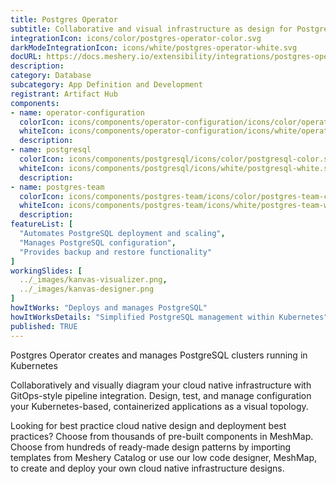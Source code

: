 ```yaml
---
title: Postgres Operator
subtitle: Collaborative and visual infrastructure as design for Postgres Operator
integrationIcon: icons/color/postgres-operator-color.svg
darkModeIntegrationIcon: icons/white/postgres-operator-white.svg
docURL: https://docs.meshery.io/extensibility/integrations/postgres-operator
description: 
category: Database
subcategory: App Definition and Development
registrant: Artifact Hub
components: 
- name: operator-configuration
  colorIcon: icons/components/operator-configuration/icons/color/operator-configuration-color.svg
  whiteIcon: icons/components/operator-configuration/icons/white/operator-configuration-white.svg
  description: 
- name: postgresql
  colorIcon: icons/components/postgresql/icons/color/postgresql-color.svg
  whiteIcon: icons/components/postgresql/icons/white/postgresql-white.svg
  description: 
- name: postgres-team
  colorIcon: icons/components/postgres-team/icons/color/postgres-team-color.svg
  whiteIcon: icons/components/postgres-team/icons/white/postgres-team-white.svg
  description: 
featureList: [
  "Automates PostgreSQL deployment and scaling",
  "Manages PostgreSQL configuration",
  "Provides backup and restore functionality"
]
workingSlides: [
  ../_images/kanvas-visualizer.png,
  ../_images/kanvas-designer.png
]
howItWorks: "Deploys and manages PostgreSQL"
howItWorksDetails: "Simplified PostgreSQL management within Kubernetes"
published: TRUE
---
```

<p>
Postgres Operator creates and manages PostgreSQL clusters running in Kubernetes
</p>
<p>
    Collaboratively and visually diagram your cloud native infrastructure with GitOps-style pipeline integration. Design, test, and manage configuration your Kubernetes-based, containerized applications as a visual topology.
</p>
<p>
    Looking for best practice cloud native design and deployment best practices? Choose from thousands of pre-built components in MeshMap. Choose from hundreds of ready-made design patterns by importing templates from Meshery Catalog or use our low code designer, MeshMap, to create and deploy your own cloud native infrastructure designs.
</p>
